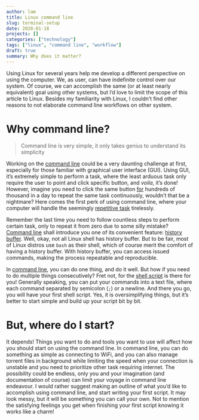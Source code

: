 ```yaml
---
author: lam
title: Linux command line
slug: terminal-setup
date: 2020-01-18
projects: []
categories: ["technology"]
tags: ["linux", "command line", "workflow"]
draft: true
summary: Why does it matter?
---
```


Using Linux for several years help me develop a different perspective on using
the computer. We, as user, can have indefinite control over our system. Of
course, we can accomplish the same (or at least nearly equivalent) goal using
other systems, but I'd love to limit the scope of this article to Linux.
Besides my familiarity with Linux, I couldn't find other reasons to not
elaborate command line workflows on other system.

# Why command line?

> Command line is very simple, it only takes genius to understand its
> simplicity

Working on the [command line]() could be a very daunting challenge at
first, especially for those familiar with graphical user interface (GUI). Using
GUI, it's extremely simple to perform a task, where the least arduous task only
require the user to point and click specific button, and *voila*, it's done!
However, imagine you need to click the same button [for]() hundreds of
thousand in a day to repeat the same task continuously, wouldn't that be a
nightmare?  Here comes the first perk of using command line, where your
computer will handle the seemingly [repetitive task]() tirelessly.

Remember the last time you need to follow countless steps to perform certain
task, only to repeat it from zero due to some silly mistake? [Command line]()
shall introduce you one of its convenient feature: [history buffer](). Well,
okay, not all Linux shell has history buffer. But to be fair, most of Linux
distros use `bash` as their shell, which of course merit the comfort of having
a history buffer. With history buffer, you can access issued commands, making
the process repeatable and reproducible.

In [command line](), you can do one thing, and do it well. But how if you need
to do multiple things consecutively? Fret not, for the [shell script ]() is
there for you! Generally speaking, you can put your commands into a text file,
where each command separated by semicolon (`;`) or a newline. And there you go,
you will have your first shell script. Yes, it is oversimplifying things, but
it's better to start simple and build up your script bit by bit.

# But, where do I start?

It depends! Things you want to do and tools you want to use will affect how you
should start on using the command line. In command line, you can do something
as simple as connecting to WiFi, and you can also manage torrent files in
background while limiting the speed when your connection is unstable and you
need to prioritize other task requiring internet. The possibility could be
endless, only you and your imagination (and documentation of course) can limit
your voyage in command line endeavour. I would rather suggest making an outline
of what you'd like to accomplish using command line, and start writing your
first script. It may look messy, but it will be something you can call your
own. Not to mention the satisfying feelings you get when finishing your first
script knowing it works like a charm!
